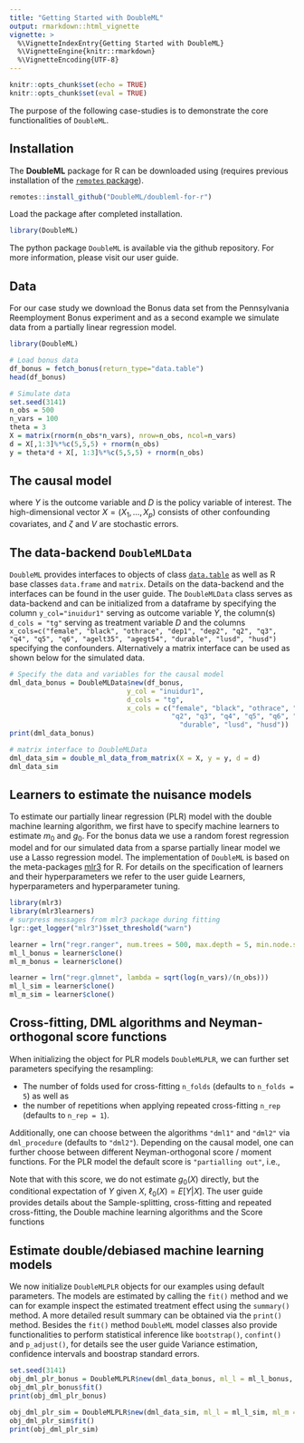 ```yaml
---
title: "Getting Started with DoubleML"
output: rmarkdown::html_vignette
vignette: >
  %\VignetteIndexEntry{Getting Started with DoubleML}
  %\VignetteEngine{knitr::rmarkdown}
  %\VignetteEncoding{UTF-8}
---
```


```r
knitr::opts_chunk$set(echo = TRUE)
knitr::opts_chunk$set(eval = TRUE)
```

The purpose of the following case-studies is to demonstrate the core functionalities of `DoubleML`.


## Installation 

The **DoubleML** package for R can be downloaded using (requires previous installation of the [`remotes` package](https://remotes.r-lib.org/index.html)).

```r
remotes::install_github("DoubleML/doubleml-for-r")
```

Load the package after completed installation. 

```r
library(DoubleML)
```

The python package `DoubleML` is available via the github repository. For more information, please visit our user guide. 

## Data

For our case study we download the Bonus data set from the Pennsylvania Reemployment Bonus experiment and as a second example we simulate data from a partially linear regression model.

```r
library(DoubleML)

# Load bonus data
df_bonus = fetch_bonus(return_type="data.table")
head(df_bonus)

# Simulate data
set.seed(3141)
n_obs = 500
n_vars = 100
theta = 3
X = matrix(rnorm(n_obs*n_vars), nrow=n_obs, ncol=n_vars)
d = X[,1:3]%*%c(5,5,5) + rnorm(n_obs)
y = theta*d + X[, 1:3]%*%c(5,5,5) + rnorm(n_obs)
```


## The causal model

\begin{align*}
Y = D \theta_0 + g_0(X) + \zeta, & &\mathbb{E}(\zeta | D,X) = 0, \\
D = m_0(X) + V, & &\mathbb{E}(V | X) = 0,
\end{align*}
where $Y$ is the outcome variable and $D$ is the policy variable of interest.
The high-dimensional vector $X = (X_1, \ldots, X_p)$ consists of other confounding covariates,
and $\zeta$ and $V$ are stochastic errors.

## The data-backend `DoubleMLData`

`DoubleML` provides interfaces to objects of class [`data.table`](https://rdatatable.gitlab.io/data.table/) as well as R base classes `data.frame` and `matrix`. Details on the data-backend and the interfaces can be found in the user guide. The `DoubleMLData` class serves as data-backend and can be initialized from a dataframe by specifying the column `y_col="inuidur1"` serving as outcome variable $Y$, the column(s) `d_cols = "tg"` serving as treatment variable $D$ and the columns `x_cols=c("female", "black", "othrace", "dep1", "dep2", "q2", "q3", "q4", "q5", "q6", "agelt35", "agegt54", "durable", "lusd", "husd")` specifying the confounders. Alternatively a matrix interface can be used as shown below for the simulated data.


```r
# Specify the data and variables for the causal model
dml_data_bonus = DoubleMLData$new(df_bonus,
                             y_col = "inuidur1",
                             d_cols = "tg",
                             x_cols = c("female", "black", "othrace", "dep1", "dep2",
                                        "q2", "q3", "q4", "q5", "q6", "agelt35", "agegt54",
                                          "durable", "lusd", "husd"))
print(dml_data_bonus)

# matrix interface to DoubleMLData
dml_data_sim = double_ml_data_from_matrix(X = X, y = y, d = d)
dml_data_sim
```


## Learners to estimate the nuisance models

To estimate our partially linear regression (PLR) model with the double machine learning algorithm, we first have to specify machine learners to estimate $m_0$ and $g_0$. For the bonus data we use a random forest regression model and for our simulated data from a sparse partially linear model we use a Lasso regression model. The implementation of `DoubleML` is based on the meta-packages [mlr3](https://mlr3.mlr-org.com/) for R. For details on the specification of learners and their hyperparameters we refer to the user guide Learners, hyperparameters and hyperparameter tuning.

```r
library(mlr3)
library(mlr3learners)
# surpress messages from mlr3 package during fitting
lgr::get_logger("mlr3")$set_threshold("warn")

learner = lrn("regr.ranger", num.trees = 500, max.depth = 5, min.node.size = 2)
ml_l_bonus = learner$clone()
ml_m_bonus = learner$clone()

learner = lrn("regr.glmnet", lambda = sqrt(log(n_vars)/(n_obs)))
ml_l_sim = learner$clone()
ml_m_sim = learner$clone()
```


## Cross-fitting, DML algorithms and Neyman-orthogonal score functions

When initializing the object for PLR models `DoubleMLPLR`, we can further set parameters specifying the resampling: 

* The number of folds used for cross-fitting `n_folds` (defaults to `n_folds = 5`) as well as 
* the number of repetitions when applying repeated cross-fitting `n_rep` (defaults to `n_rep = 1`). 

Additionally, one can choose between the algorithms `"dml1"` and `"dml2"` via `dml_procedure` (defaults to `"dml2"`). Depending on the causal model, one can further choose between different Neyman-orthogonal score / moment functions. For the PLR model the default score is `"partialling out"`, i.e., 
\begin{align}\begin{aligned}\psi(W; \theta, \eta) &:= [Y - \ell(X) - \theta (D - m(X))] [D - m(X)].\end{aligned}\end{align} 

Note that with this score, we do not estimate $g_0(X)$ directly, but the conditional expectation of $Y$ given $X$, $\ell_0(X) = E[Y|X]$. The user guide provides details about the Sample-splitting, cross-fitting and repeated cross-fitting, the Double machine learning algorithms and the Score functions


## Estimate double/debiased machine learning models

We now initialize `DoubleMLPLR` objects for our examples using default parameters. The models are estimated by calling the `fit()` method and we can for example inspect the estimated treatment effect using the `summary()` method. A more detailed result summary can be obtained via the `print()` method. Besides the `fit()` method `DoubleML` model classes also provide functionalities to perform statistical inference like `bootstrap()`, `confint()` and `p_adjust()`, for details see the user guide Variance estimation, confidence intervals and boostrap standard errors.

```r
set.seed(3141)
obj_dml_plr_bonus = DoubleMLPLR$new(dml_data_bonus, ml_l = ml_l_bonus, ml_m = ml_m_bonus)
obj_dml_plr_bonus$fit()
print(obj_dml_plr_bonus)

obj_dml_plr_sim = DoubleMLPLR$new(dml_data_sim, ml_l = ml_l_sim, ml_m = ml_m_sim)
obj_dml_plr_sim$fit()
print(obj_dml_plr_sim)
```






